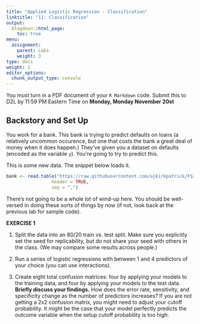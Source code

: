 ```yaml
---
title: "Applied Logistic Regression - Classification"
linktitle: "11: Classification"
output:
  blogdown::html_page:
    toc: true
menu:
  assignment:
    parent: Labs
    weight: 3
type: docs
weight: 1
editor_options:
  chunk_output_type: console
---
```


<!-- Updated 8.30.22 -->

:::fyi
 
You must turn in a PDF document of your `R Markdown` code. Submit this to D2L by 11:59 PM Eastern Time on **Monday, Monday November 20st**

:::

## Backstory and Set Up
You work for a bank. This bank is trying to predict defaults on loans (a relatively uncommon occurence, but one that costs the bank a great deal of money when it does happen.) They've given you a dataset on defaults (encoded as the variable `y`). You're going to try to predict this.

This is some new data. The snippet below loads it.

```r

bank <- read.table("https://raw.githubusercontent.com/ajkirkpatrick/FS20/postS21_rev/classdata/bank.csv",
                 header = TRUE,
                 sep = ",")
```

There's not going to be a whole lot of wind-up here. You should be well-versed in doing these sorts of things by now (if not, look back at the previous lab for sample code).

:::fyi

__EXERCISE 1__

1. Split the data into an 80/20 train vs. test split. Make sure you explicitly set the seed for replicability, but do not share your seed with others in the class. (We may compare some results across people.)

2. Run a series of logistic regressions with between 1 and 4 predictors of your choice (you can use interactions).

3. Create eight total confusion matrices: four by applying your models to the training data, and four by applying your models to the test data. **Briefly discuss your findings.** How does the error rate, sensitivity, and specificity change as the number of predictors increases? If you are not getting a 2x2 confusion matrix, you might need to adjust your cutoff probability. It might be the case that your model perfectly predicts the outcome variable when the setup cutoff probability is too high.

:::

